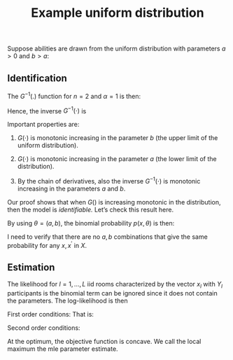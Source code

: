 % Example uniform distribution
%
%

Suppose abilities are drawn from the uniform distribution with parameters $a>0$ and $b>a$:

\begin{equation}
	a_i \sim \text{Uniform}(a, b).
\end{equation}

## Identification

The $G^{-1}(.)$ function for $n=2$ and $\alpha=1$ is then:
\begin{equation}
	G(\mtype) \equiv \mtype F(\mtype) = \mtype  \frac{(\mtype - a)}{b-a}
\end{equation}

Hence, the inverse $G^{-1}(\cdot)$ is
\begin{equation}
	G^{-1}(u) = \frac{1}{2} (b-a) \left(-\frac{\sqrt{a^2-4 a u+4 b u}}{a-b}-\frac{a}{a-b}\right)
\end{equation}

Important properties are:

1. $G(\cdot)$ is monotonic increasing in the parameter $b$ (the upper limit of the uniform distribution).

2. $G(\cdot)$ is monotonic increasing in the parameter $a$ (the lower limit of the distribution).

3. By the chain of derivatives, also the inverse $G^{-1}(\cdot)$ is monotonic increasing in the parameters $a$ and $b$. 

Our proof shows that when $G()$ is increasing monotonic in the distribution, then the model is _identifiable._ Let's check this result here.

By using $\theta=(a,b)$, the binomial probability $p(x, \theta)$ is then:
\begin{equation}
	p(x, \theta) =   \frac{b - G^{-1}(x, a, b)}{b-a}
\end{equation}

I need to verify that there are no $a,b$ combinations that give the same probability for any $x,x^\prime$ in $X$. 

## Estimation

The likelihood for $l=1,..., L$ iid rooms characterized by the vector $x_l$ with $Y_l$ participants is
\begin{equation}
	 \text{Likelihood} = \prod_{l=1}^L  p(x_l, \theta)^{Y_l}[1-p(x_l, \theta)]^{N_l-Y_l} 
\end{equation}
the binomial term can be ignored since it does not contain the parameters. The log-likelihood is then
\begin{equation}
	 \text{log-likelihood} = \sum_{l=1}^L  Y_l \log p(x_l, \theta) + (N_l - Y_l)\log (1-p(x_l, \theta)).
\end{equation}

First order conditions:
\begin{equation}
	 \sum_{l=1}^L   \left[\frac{Y_l}{p(x_l, \theta)} - \frac{(N_l - Y_l)} {(1-p(x_l, \theta)}\right] \frac{\partial p(x_l, \theta)}{\partial \theta} = 0.
\end{equation}
That is:
\begin{equation}
	 \sum_{l=1}^L
	 \left[\frac{Y_l - N_l p(x_l, \theta)}{p(x_l, \theta)(1-p(x_l, \theta)}\right]
	 \frac{\partial p(x_l, \theta)}{\partial \theta} = 0.
\end{equation}

Second order conditions: 
\begin{align}
	 \sum_{l=1}^L
	 \left[\frac{Y_l - N_l p(x_l, \theta)}{p(x_l, \theta)(1-p(x_l, \theta)}\right]
		\frac{\partial^2 p(x_l, \theta)}{\partial \theta^2} + \nonumber\\
	+\left[-\frac{Y_l}{p(x_l, \theta)^2} - \frac{(N_l - Y_l)} {(1-p(x_l, \theta)^2}\right]
		\left(\frac{\partial p(x_l, \theta)}{\partial \theta}\right)^2 \leq 0.
\end{align}

At the optimum, the objective function is concave. We call the local maximum the mle parameter estimate.
 